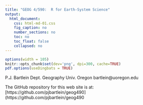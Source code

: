 ```yaml
---
title: "GEOG 4/590:  R for Earth-System Science"
output:
  html_document:
    css: html-md-01.css
    fig_caption: no
    number_sections: no
    toc: no
    toc_float: false
    collapsed: no
---
```


```r
options(width = 105)
knitr::opts_chunk$set(dev='png', dpi=300, cache=TRUE)
pdf.options(useDingbats = TRUE)
```
P.J. Bartlein
Dept. Geography
Univ. Oregon
bartlein@uoregon.edu

The GitHub repository for this web site is at:
[https://github.com/pjbartlein/geog490](https://github.com/pjbartlein/geog490